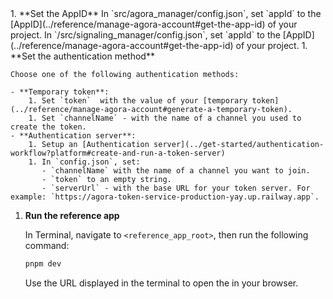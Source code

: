 
<PlatformWrapper platform="web">
<ProductWrapper product="signaling" >
1. **Set the AppID**
    <ProductWrapper notAllowed="signaling">
    In `src/agora_manager/config.json`, set `appId` to the [AppID](../reference/manage-agora-account#get-the-app-id) of your project.
    </ProductWrapper>
    <ProductWrapper product="signaling">
    In `/src/signaling_manager/config.json`, set `appId` to the [AppID](../reference/manage-agora-account#get-the-app-id) of your project.
    </ProductWrapper>
1. **Set the authentication method**

    Choose one of the following authentication methods:

    - **Temporary token**:
        1. Set `token`  with the value of your [temporary token](../reference/manage-agora-account#generate-a-temporary-token).
        1. Set `channelName` - with the name of a channel you used to create the token.
    - **Authentication server**:
        1. Setup an [Authentication server](../get-started/authentication-workflow?platform#create-and-run-a-token-server)
        1. In `config.json`, set:
           - `channelName` with the name of a channel you want to join.
           - `token` to an empty string.
           - `serverUrl` - with the base URL for your token server. For example: `https://agora-token-service-production-yay.up.railway.app`.

1.  **Run the <Vpl k="NAME" /> reference app**

    In Terminal, navigate to `<reference_app_root>`, then run the following command:

      ```bash
      pnpm dev
      ```

      Use the URL displayed in the terminal to open the <Vpl k="CLIENT"/> in your browser.
</ProductWrapper>

</PlatformWrapper>
